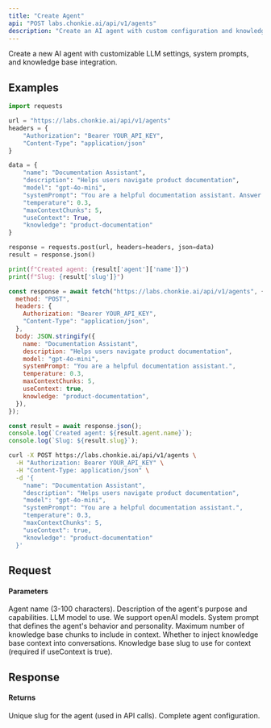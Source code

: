 ```yaml
---
title: "Create Agent"
api: "POST labs.chonkie.ai/api/v1/agents"
description: "Create an AI agent with custom configuration and knowledge base access"
---
```


Create a new AI agent with customizable LLM settings, system prompts, and knowledge base integration.

## Examples

<CodeGroup>

```python Python
import requests

url = "https://labs.chonkie.ai/api/v1/agents"
headers = {
    "Authorization": "Bearer YOUR_API_KEY",
    "Content-Type": "application/json"
}

data = {
    "name": "Documentation Assistant",
    "description": "Helps users navigate product documentation",
    "model": "gpt-4o-mini",
    "systemPrompt": "You are a helpful documentation assistant. Answer questions clearly and concisely.",
    "temperature": 0.3,
    "maxContextChunks": 5,
    "useContext": True,
    "knowledge": "product-documentation"
}

response = requests.post(url, headers=headers, json=data)
result = response.json()

print(f"Created agent: {result['agent']['name']}")
print(f"Slug: {result['slug']}")
```

```javascript JavaScript
const response = await fetch("https://labs.chonkie.ai/api/v1/agents", {
  method: "POST",
  headers: {
    Authorization: "Bearer YOUR_API_KEY",
    "Content-Type": "application/json",
  },
  body: JSON.stringify({
    name: "Documentation Assistant",
    description: "Helps users navigate product documentation",
    model: "gpt-4o-mini",
    systemPrompt: "You are a helpful documentation assistant.",
    temperature: 0.3,
    maxContextChunks: 5,
    useContext: true,
    knowledge: "product-documentation",
  }),
});

const result = await response.json();
console.log(`Created agent: ${result.agent.name}`);
console.log(`Slug: ${result.slug}`);
```

```bash cURL
curl -X POST https://labs.chonkie.ai/api/v1/agents \
  -H "Authorization: Bearer YOUR_API_KEY" \
  -H "Content-Type: application/json" \
  -d '{
    "name": "Documentation Assistant",
    "description": "Helps users navigate product documentation",
    "model": "gpt-4o-mini",
    "systemPrompt": "You are a helpful documentation assistant.",
    "temperature": 0.3,
    "maxContextChunks": 5,
    "useContext": true,
    "knowledge": "product-documentation"
  }'
```

</CodeGroup>

## Request

#### Parameters

<ParamField path="name" type="string" required>
  Agent name (3-100 characters).
</ParamField>

<ParamField path="description" type="string">
  Description of the agent's purpose and capabilities.
</ParamField>

<ParamField path="model" type="string" default="gpt-5-mini">
  LLM model to use. We support openAI models.
</ParamField>

<ParamField path="systemPrompt" type="string">
  System prompt that defines the agent's behavior and personality.
</ParamField>

<ParamField path="maxContextChunks" type="integer" default="5">
  Maximum number of knowledge base chunks to include in context.
</ParamField>

<ParamField path="useContext" type="boolean" default="false">
  Whether to inject knowledge base context into conversations.
</ParamField>

<ParamField path="knowledge" type="string">
  Knowledge base slug to use for context (required if useContext is true).
</ParamField>

## Response

#### Returns

<ResponseField name="slug" type="string">
  Unique slug for the agent (used in API calls).
</ResponseField>

<ResponseField name="agent" type="object">
  Complete agent configuration.
</ResponseField>
